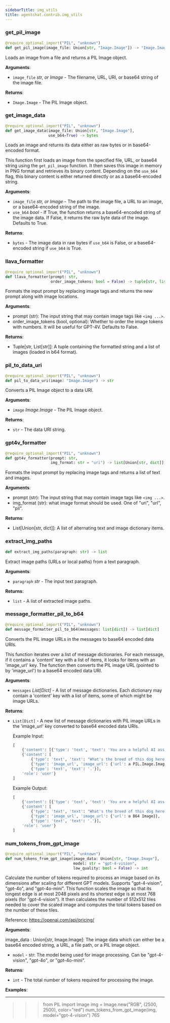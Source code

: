 ```yaml
---
sidebarTitle: img_utils
title: agentchat.contrib.img_utils
---
```


### get\_pil\_image

```python
@require_optional_import("PIL", "unknown")
def get_pil_image(image_file: Union[str, "Image.Image"]) -> "Image.Image"
```

Loads an image from a file and returns a PIL Image object.

**Arguments**:

- `image_file` _str, or Image_ - The filename, URL, URI, or base64 string of the image file.
  

**Returns**:

- `Image.Image` - The PIL Image object.

### get\_image\_data

```python
@require_optional_import("PIL", "unknown")
def get_image_data(image_file: Union[str, "Image.Image"],
                   use_b64=True) -> bytes
```

Loads an image and returns its data either as raw bytes or in base64-encoded format.

This function first loads an image from the specified file, URL, or base64 string using
the `get_pil_image` function. It then saves this image in memory in PNG format and
retrieves its binary content. Depending on the `use_b64` flag, this binary content is
either returned directly or as a base64-encoded string.

**Arguments**:

- `image_file` _str, or Image_ - The path to the image file, a URL to an image, or a base64-encoded
  string of the image.
- `use_b64` _bool_ - If True, the function returns a base64-encoded string of the image data.
  If False, it returns the raw byte data of the image. Defaults to True.
  

**Returns**:

- `bytes` - The image data in raw bytes if `use_b64` is False, or a base64-encoded string
  if `use_b64` is True.

### llava\_formatter

```python
@require_optional_import("PIL", "unknown")
def llava_formatter(prompt: str,
                    order_image_tokens: bool = False) -> tuple[str, list[str]]
```

Formats the input prompt by replacing image tags and returns the new prompt along with image locations.

**Arguments**:

  - prompt (str): The input string that may contain image tags like `<img ...>`.
  - order_image_tokens (bool, optional): Whether to order the image tokens with numbers.
  It will be useful for GPT-4V. Defaults to False.
  

**Returns**:

  - Tuple[str, List[str]]: A tuple containing the formatted string and a list of images (loaded in b64 format).

### pil\_to\_data\_uri

```python
@require_optional_import("PIL", "unknown")
def pil_to_data_uri(image: "Image.Image") -> str
```

Converts a PIL Image object to a data URI.

**Arguments**:

- `image` _Image.Image_ - The PIL Image object.
  

**Returns**:

- `str` - The data URI string.

### gpt4v\_formatter

```python
@require_optional_import("PIL", "unknown")
def gpt4v_formatter(prompt: str,
                    img_format: str = "uri") -> list[Union[str, dict]]
```

Formats the input prompt by replacing image tags and returns a list of text and images.

**Arguments**:

  - prompt (str): The input string that may contain image tags like `<img ...>`.
  - img_format (str): what image format should be used. One of "uri", "url", "pil".
  

**Returns**:

  - List[Union[str, dict]]: A list of alternating text and image dictionary items.

### extract\_img\_paths

```python
def extract_img_paths(paragraph: str) -> list
```

Extract image paths (URLs or local paths) from a text paragraph.

**Arguments**:

- `paragraph` _str_ - The input text paragraph.
  

**Returns**:

- `list` - A list of extracted image paths.

### message\_formatter\_pil\_to\_b64

```python
@require_optional_import("PIL", "unknown")
def message_formatter_pil_to_b64(messages: list[dict]) -> list[dict]
```

Converts the PIL image URLs in the messages to base64 encoded data URIs.

This function iterates over a list of message dictionaries. For each message,
if it contains a 'content' key with a list of items, it looks for items
with an 'image_url' key. The function then converts the PIL image URL
(pointed to by 'image_url') to a base64 encoded data URI.

**Arguments**:

- `messages` _List[Dict]_ - A list of message dictionaries. Each dictionary
  may contain a 'content' key with a list of items,
  some of which might be image URLs.
  

**Returns**:

- `List[Dict]` - A new list of message dictionaries with PIL image URLs in the
  'image_url' key converted to base64 encoded data URIs.
  
  Example Input:
    ```python
    [
        {'content': [{'type': 'text', 'text': 'You are a helpful AI assistant.'}], 'role': 'system'},
        {'content': [
            {'type': 'text', 'text': "What's the breed of this dog here?"},
            {'type': 'image_url', 'image_url': {'url': a PIL.Image.Image}},
            {'type': 'text', 'text': '.'}],
        'role': 'user'}
    ]
    ```
  
  Example Output:
    ```python
    [
        {'content': [{'type': 'text', 'text': 'You are a helpful AI assistant.'}], 'role': 'system'},
        {'content': [
            {'type': 'text', 'text': "What's the breed of this dog here?"},
            {'type': 'image_url', 'image_url': {'url': a B64 Image}},
            {'type': 'text', 'text': '.'}],
        'role': 'user'}
    ]
    ```

### num\_tokens\_from\_gpt\_image

```python
@require_optional_import("PIL", "unknown")
def num_tokens_from_gpt_image(image_data: Union[str, "Image.Image"],
                              model: str = "gpt-4-vision",
                              low_quality: bool = False) -> int
```

Calculate the number of tokens required to process an image based on its dimensions
after scaling for different GPT models. Supports "gpt-4-vision", "gpt-4o", and "gpt-4o-mini".
This function scales the image so that its longest edge is at most 2048 pixels and its shortest
edge is at most 768 pixels (for "gpt-4-vision"). It then calculates the number of 512x512 tiles
needed to cover the scaled image and computes the total tokens based on the number of these tiles.

Reference: https://openai.com/api/pricing/

**Arguments**:

  image_data : Union[str, Image.Image]: The image data which can either be a base64
  encoded string, a URL, a file path, or a PIL Image object.
- `model` - str: The model being used for image processing. Can be "gpt-4-vision", "gpt-4o", or "gpt-4o-mini".
  

**Returns**:

- `int` - The total number of tokens required for processing the image.
  

**Examples**:

  --------
  >>> from PIL import Image
  >>> img = Image.new("RGB", (2500, 2500), color="red")
  >>> num_tokens_from_gpt_image(img, model="gpt-4-vision")
  765

